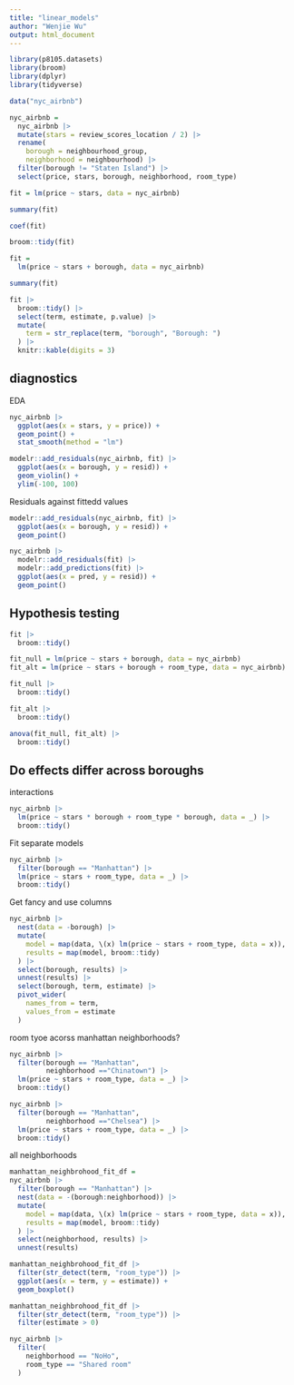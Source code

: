 ```yaml
---
title: "linear_models"
author: "Wenjie Wu"
output: html_document
---
```


```r
library(p8105.datasets)
library(broom)
library(dplyr)
library(tidyverse)
```

```r
data("nyc_airbnb")

nyc_airbnb = 
  nyc_airbnb |> 
  mutate(stars = review_scores_location / 2) |> 
  rename(
    borough = neighbourhood_group,
    neighborhood = neighbourhood) |> 
  filter(borough != "Staten Island") |> 
  select(price, stars, borough, neighborhood, room_type)
```


```r
fit = lm(price ~ stars, data = nyc_airbnb)

summary(fit)

coef(fit)

broom::tidy(fit)
```

```r
fit = 
  lm(price ~ stars + borough, data = nyc_airbnb)

summary(fit)

fit |>
  broom::tidy() |>
  select(term, estimate, p.value) |>
  mutate(
    term = str_replace(term, "borough", "Borough: ")
  ) |>
  knitr::kable(digits = 3)
```

## diagnostics

EDA

```r
nyc_airbnb |>
  ggplot(aes(x = stars, y = price)) +
  geom_point() +
  stat_smooth(method = "lm")
```


```r
modelr::add_residuals(nyc_airbnb, fit) |>
  ggplot(aes(x = borough, y = resid)) + 
  geom_violin() +
  ylim(-100, 100)
```

Residuals against fittedd values

```r
modelr::add_residuals(nyc_airbnb, fit) |>
  ggplot(aes(x = borough, y = resid)) + 
  geom_point()
```

```r
nyc_airbnb |>
  modelr::add_residuals(fit) |>
  modelr::add_predictions(fit) |>
  ggplot(aes(x = pred, y = resid)) +
  geom_point()
```

## Hypothesis testing

```r
fit |>
  broom::tidy()

fit_null = lm(price ~ stars + borough, data = nyc_airbnb)
fit_alt = lm(price ~ stars + borough + room_type, data = nyc_airbnb)
```

```r
fit_null |>
  broom::tidy()

fit_alt |>
  broom::tidy()

anova(fit_null, fit_alt) |>
  broom::tidy()
```

## Do effects differ across boroughs

interactions 

```r
nyc_airbnb |>
  lm(price ~ stars * borough + room_type * borough, data = _) |>
  broom::tidy()
```

Fit separate models

```r
nyc_airbnb |>
  filter(borough == "Manhattan") |>
  lm(price ~ stars + room_type, data = _) |>
  broom::tidy()
```

Get fancy and use columns 

```r
nyc_airbnb |>
  nest(data = -borough) |>
  mutate(
    model = map(data, \(x) lm(price ~ stars + room_type, data = x)),
    results = map(model, broom::tidy)
  ) |>
  select(borough, results) |>
  unnest(results) |>
  select(borough, term, estimate) |>
  pivot_wider(
    names_from = term,
    values_from = estimate
  )
```

room tyoe acorss manhattan neighborhoods?

```r
nyc_airbnb |>
  filter(borough == "Manhattan",
         neighborhood =="Chinatown") |>
  lm(price ~ stars + room_type, data = _) |>
  broom::tidy()

nyc_airbnb |>
  filter(borough == "Manhattan",
         neighborhood =="Chelsea") |>
  lm(price ~ stars + room_type, data = _) |>
  broom::tidy()
```

all neighborhoods

```r
manhattan_neighbrohood_fit_df = 
nyc_airbnb |>
  filter(borough == "Manhattan") |>
  nest(data = -(borough:neighborhood)) |>
  mutate(
    model = map(data, \(x) lm(price ~ stars + room_type, data = x)),
    results = map(model, broom::tidy)
  ) |>
  select(neighborhood, results) |>
  unnest(results)
```

```r
manhattan_neighbrohood_fit_df |>
  filter(str_detect(term, "room_type")) |>
  ggplot(aes(x = term, y = estimate)) +
  geom_boxplot()
```

```r
manhattan_neighbrohood_fit_df |>
  filter(str_detect(term, "room_type")) |>
  filter(estimate > 0)

nyc_airbnb |>
  filter(
    neighborhood == "NoHo",
    room_type == "Shared room"
  )
```

